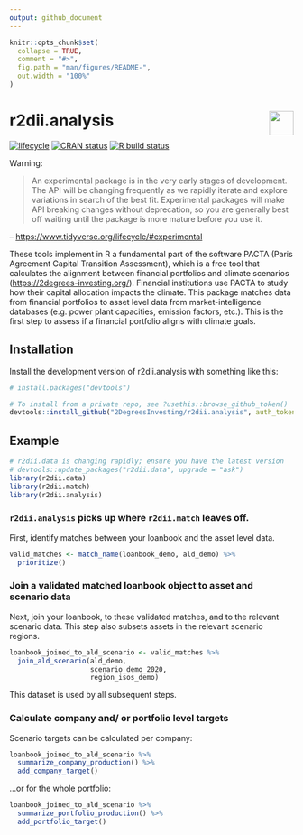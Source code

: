 ```yaml
---
output: github_document 
---
```

<!-- README.md is generated from README.Rmd. Please edit that file -->

```r
knitr::opts_chunk$set(
  collapse = TRUE,
  comment = "#>",
  fig.path = "man/figures/README-",
  out.width = "100%"
)
```

# r2dii.analysis <a href='https://github.com/2DegreesInvesting/r2dii.match'><img src='https://imgur.com/A5ASZPE.png' align='right' height='43' /></a>

<!-- badges: start -->
[![lifecycle](https://img.shields.io/badge/lifecycle-experimental-orange.svg)](https://www.tidyverse.org/lifecycle/#experimental)
[![CRAN status](https://www.r-pkg.org/badges/version/r2dii.analysis)](https://CRAN.R-project.org/package=r2dii.analysis)
[![R build status](https://github.com/2DegreesInvesting/r2dii.analysis/workflows/R-CMD-check/badge.svg)](https://github.com/2DegreesInvesting/r2dii.analysis/actions)
<!-- badges: end -->

Warning:

> An experimental package is in the very early stages of development. The API will be changing frequently as we rapidly iterate and explore variations in search of the best fit. Experimental packages will make API breaking changes without deprecation, so you are generally best off waiting until the package is more mature before you use it.

-- <https://www.tidyverse.org/lifecycle/#experimental>

These tools implement in R a fundamental part of
the software PACTA (Paris Agreement Capital Transition Assessment),
which is a free tool that calculates the alignment between financial
portfolios and climate scenarios (<https://2degrees-investing.org/>).
Financial institutions use PACTA to study how their capital
allocation impacts the climate. This package matches data from
financial portfolios to asset level data from market-intelligence
databases (e.g. power plant capacities, emission factors, etc.). This
is the first step to assess if a financial portfolio aligns with
climate goals.

## Installation

Install the development version of r2dii.analysis with something like this:

```r
# install.packages("devtools")

# To install from a private repo, see ?usethis::browse_github_token()
devtools::install_github("2DegreesInvesting/r2dii.analysis", auth_token = "abc")
```

## Example

```r
# r2dii.data is changing rapidly; ensure you have the latest version
# devtools::update_packages("r2dii.data", upgrade = "ask")
library(r2dii.data)
library(r2dii.match)
library(r2dii.analysis)
```

### `r2dii.analysis` picks up where `r2dii.match` leaves off.

First, identify matches between your loanbook and the asset level data. 
```r
valid_matches <- match_name(loanbook_demo, ald_demo) %>%
  prioritize()
```

### Join a validated matched loanbook object to asset and scenario data

Next, join your loanbook, to these validated matches, and to the relevant 
scenario data. This step also subsets assets in the relevant scenario regions. 

```r
loanbook_joined_to_ald_scenario <- valid_matches %>% 
  join_ald_scenario(ald_demo, 
                    scenario_demo_2020, 
                    region_isos_demo)
```

This dataset is used by all subsequent steps. 

### Calculate company and/ or portfolio level targets

Scenario targets can be calculated per company:

```r
loanbook_joined_to_ald_scenario %>% 
  summarize_company_production() %>% 
  add_company_target()
```

...or for the whole portfolio:

```r
loanbook_joined_to_ald_scenario %>% 
  summarize_portfolio_production() %>% 
  add_portfolio_target()
```
